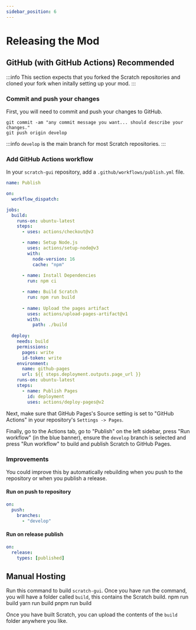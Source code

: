 ```yaml
---
sidebar_position: 6
---
```


# Releasing the Mod

## GitHub (with GitHub Actions) <span class="badge badge--primary">Recommended</span>
:::info
This section expects that you forked the Scratch repositories and cloned your fork when initally setting up your mod.
:::

### Commit and push your changes
First, you will need to commit and push your changes to GitHub.

```shell
git commit -am "any commit message you want... should describe your changes."
git push origin develop
```

:::info
`develop` is the main branch for most Scratch repositories.
:::

### Add GitHub Actions workflow
In your `scratch-gui` repository, add a `.github/workflows/publish.yml` file.

```yaml title="scratch-gui/.github/workflows/publish.yml"
name: Publish

on:
  workflow_dispatch:

jobs:
  build:
    runs-on: ubuntu-latest
    steps:
      - uses: actions/checkout@v3

      - name: Setup Node.js
        uses: actions/setup-node@v3
        with:
          node-version: 16
          cache: "npm"
      
      - name: Install Dependencies
        run: npm ci

      - name: Build Scratch
        run: npm run build
      
      - name: Upload the pages artifact
        uses: actions/upload-pages-artifact@v1
        with:
          path: ./build
  
  deploy:
    needs: build
    permissions:
      pages: write
      id-token: write
    environment:
      name: github-pages
      url: ${{ steps.deployment.outputs.page_url }}
    runs-on: ubuntu-latest
    steps:
      - name: Publish Pages
        id: deployment
        uses: actions/deploy-pages@v2
```

Next, make sure that GitHub Pages's Source setting is set to "GitHub Actions" in your repository's `Settings -> Pages`.

Finally, go to the Actions tab, go to "Publish" on the left sidebar, press "Run workflow" (in the blue banner), ensure the `develop` branch is selected and press "Run workflow" to build and publish Scratch to GitHub Pages.

### Improvements
You could improve this by automatically rebuilding when you push to the repository or when you publish a release.

#### Run on push to repository
```yaml title="scratch-gui/.github/workflows/publish.yml"
on:
  push:
    branches:
      - "develop"
```

#### Run on release publish
```yaml title="scratch-gui/github/workflows/publish.yml"
on:
  release:
    types: [published]
```

## Manual Hosting
Run this command to build `scratch-gui`. Once you have run the command, you will have a folder called `build`, this contains the Scratch build.
<Tabs groupId="package-manager" queryString>
    <TabItem value="npm" label="NPM" default>
        <CodeBlock language="shell">
            npm run build
        </CodeBlock>
    </TabItem>
    <TabItem value="yarn" label="Yarn" default>
        <CodeBlock language="shell">
            yarn run build
        </CodeBlock>
    </TabItem>
    <TabItem value="pnpm" label="PNPM" default>
        <CodeBlock language="shell">
            pnpm run build
        </CodeBlock>
    </TabItem>
</Tabs>

Once you have built Scratch, you can upload the contents of the `build` folder anywhere you like.